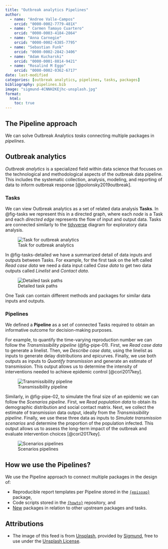 ```yaml
---
title: "Outbreak analytics Pipelines"
author:
  - name: "Andree Valle-Campos"
    orcid: "0000-0002-7779-481X"
  - name: " Carmen Tamayo Cuartero"
    orcid: "0000-0003-4184-2864"
  - name: "Anna Carnegie"
    orcid: "0000-0002-6385-7795"
  - name: "Sebastian Funk"
    orcid: "0000-0002-2842-3406"
  - name: "Adam Kucharski"
    orcid: "0000-0001-8814-9421"
  - name: "Rosalind M Eggo"
    orcid: "0000-0002-0362-6717"
date: last-modified
categories: [outbreak analytics, pipelines, tasks, packages]
bibliography: pipelines.bib
image: "sigmund-4CNNH2KEjhc-unsplash.jpg"
format:
  html: 
    toc: true
---
```


## The Pipeline approach

We can solve Outbreak Analytics *tasks* connecting multiple packages in *pipelines*.

## Outbreak analytics

*Outbreak analytics* is a specialized field within data science that focuses on the technological and methodological aspects of the outbreak data pipeline. This includes the systematic collection, analysis, modeling, and reporting of data to inform outbreak response [@polonsky2019outbreak].



### Tasks

We can view Outbreak analytics as a set of related data analysis __Tasks__. In @fig-tasks we represent this in a directed graph, where each *node* is a Task and each *directed edge* represents the flow of input and output data. Tasks are connected similarly to the [tidyverse](https://r4ds.hadley.nz/whole-game.html) diagram for exploratory data analysis. 

![Task for outbreak analytics](task_pipeline-minimal.svg){#fig-tasks}

In @fig-tasks-detailed we have a summarized detail of data inputs and outputs between Tasks. For example, for the first task on the left called *Read case data* we need a data input called *Case data* to get two data outputs called *Linelist* and *Contact data*.

![Detailed task paths](task_pipeline-detailed.svg){#fig-tasks-detailed}

One Task can contain different methods and packages for similar data inputs and outputs.

### Pipelines

We defined a __Pipeline__ as a set of connected Tasks required to obtain an informative outcome for decision-making purposes. 

For example, to quantify the time-varying reproduction number we can follow the *Transmissibility pipeline* (@fig-pipe-01). First, we *Read case data* to generate a linelist. Then, we *Describe case data*, using the linelist as inputs to generate delay distributions and epicurves. Finally, we use both outputs as inputs to *Quantify transmission* and generate an estimate of transmission. This output allows us to determine the intensity of interventions needed to achieve epidemic control [@cori2017key].

![Transmissibility pipeline](task_pipeline-pipe_01.svg){#fig-pipe-01}

Similarly, in @fig-pipe-02, to simulate the final size of an epidemic we can follow the *Scenarios pipeline*. First, we *Read population data* to obtain its demographic distribution and social contact matrix. Next, we collect the estimate of transmission data output, ideally from the *Transmissibility pipeline*. Finally, we use these three data as inputs to *Simulate transmission scenarios* and determine the proportion of the population infected. This output allows us to assess the long-term impact of the outbreak and evaluate intervention choices [@cori2017key].

![Scenarios pipelines](task_pipeline-pipe_02.svg){#fig-pipe-02}

## How we use the Pipelines?

We use the Pipeline approach to connect multiple packages in the design of: 

- Reproducible report templates per Pipeline stored in the [`{episoap}`](https://epiverse-trace.github.io/episoap/) package,
- Code scripts stored in the [`{howto}`](https://epiverse-trace.github.io/howto/) repository, and
- [New](https://github.com/orgs/epiverse-trace/discussions/87) packages in relation to other upstream packages and tasks.

## Attributions

- The image of this feed is from [Unsplash](https://unsplash.com/photos/4CNNH2KEjhc), provided by [Sigmund](https://unsplash.com/@sigmund), free to use under the [Unsplash License](https://unsplash.com/license).
